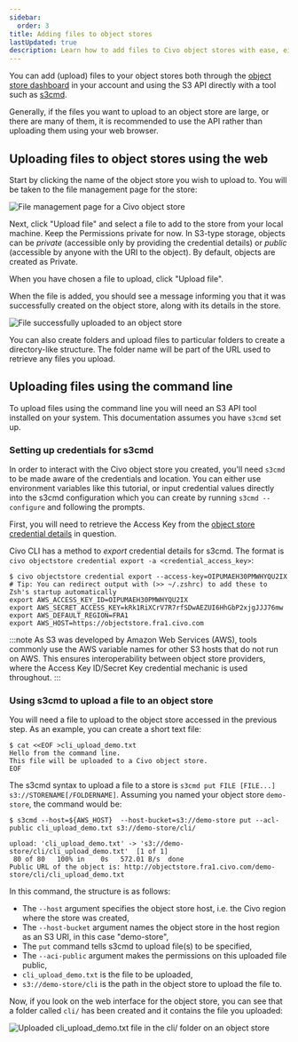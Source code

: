 ```yaml
---
sidebar:
  order: 3
title: Adding files to object stores
lastUpdated: true
description: Learn how to add files to Civo object stores with ease, either through the object store dashboard or using the S3 API with tools such as s3cmd.
---
```


You can add (upload) files to your object stores both through the [object store dashboard](https://dashboard.civo.com/object-stores) in your account and using the S3 API directly with a tool such as [s3cmd](https://github.com/s3tools/s3cmd).

Generally, if the files you want to upload to an object store are large, or there are many of them, it is recommended to use the API rather than uploading them using your web browser.

## Uploading files to object stores using the web

Start by clicking the name of the object store you wish to upload to. You will be taken to the file management page for the store:

![File management page for a Civo object store](./images/file-management-page.png)

Next, click "Upload file" and select a file to add to the store from your local machine. Keep the Permissions private for now. In S3-type storage, objects can be *private* (accessible only by providing the credential details) or *public* (accessible by anyone with the URI to the object). By default, objects are created as Private.

When you have chosen a file to upload, click "Upload file".

When the file is added, you should see a message informing you that it was successfully created on the object store, along with its details in the store.

![File successfully uploaded to an object store](./images/successful-upload.png)

You can also create folders and upload files to particular folders to create a directory-like structure. The folder name will be part of the URL used to retrieve any files you upload.

## Uploading files using the command line

To upload files using the command line you will need an S3 API tool installed on your system. This documentation assumes you have `s3cmd` set up.

### Setting up credentials for s3cmd

In order to interact with the Civo object store you created, you'll need `s3cmd` to be made aware of the credentials and location. You can either use environment variables like this tutorial, or input credential values directly into the s3cmd configuration which you can create by running `s3cmd --configure` and following the prompts.

First, you will need to retrieve the Access Key from the [object store credential details](./object-store-credentials#retrieving-object-store-credential-details) in question.

Civo CLI has a method to *export* credential details for s3cmd. The format is `civo objectstore credential export -a <credential_access_key>`:

```console
$ civo objectstore credential export --access-key=OIPUMAEH30PMWHYQU2IX
# Tip: You can redirect output with (>> ~/.zshrc) to add these to Zsh's startup automatically
export AWS_ACCESS_KEY_ID=OIPUMAEH30PMWHYQU2IX
export AWS_SECRET_ACCESS_KEY=kRk1RiXCrV7R7rfSDwAEZUI6HhGbP2xjgJJJ76mw
export AWS_DEFAULT_REGION=FRA1
export AWS_HOST=https://objectstore.fra1.civo.com
```

:::note
As S3 was developed by Amazon Web Services (AWS), tools commonly use the AWS variable names for other S3 hosts that do not run on AWS. This ensures interoperability between object store providers, where the Access Key ID/Secret Key credential mechanic is used throughout.
:::

### Using s3cmd to upload a file to an object store

You will need a file to upload to the object store accessed in the previous step. As an example, you can create a short text file:

```console
$ cat <<EOF >cli_upload_demo.txt
Hello from the command line.
This file will be uploaded to a Civo object store.
EOF
```

The s3cmd syntax to upload a file to a store is `s3cmd put FILE [FILE...] s3://STORENAME[/FOLDERNAME]`. Assuming you named your object store `demo-store`, the command would be:

```console
$ s3cmd --host=${AWS_HOST}  --host-bucket=s3://demo-store put --acl-public cli_upload_demo.txt s3://demo-store/cli/

upload: 'cli_upload_demo.txt' -> 's3://demo-store/cli/cli_upload_demo.txt'  [1 of 1]
 80 of 80   100% in    0s   572.01 B/s  done
Public URL of the object is: http://objectstore.fra1.civo.com/demo-store/cli/cli_upload_demo.txt
```

In this command, the structure is as follows:

- The `--host` argument specifies the object store host, i.e. the Civo region where the store was created,
- The `--host-bucket` argument names the object store in the host region as an S3 URI, in this case "demo-store",
- The `put` command tells s3cmd to upload file(s) to be specified,
- The `--aci-public` argument makes the permissions on this uploaded file public,
- `cli_upload_demo.txt` is the file to be uploaded,
- `s3://demo-store/cli` is the path in the object store to upload the file to.

Now, if you look on the web interface for the object store, you can see that a folder called `cli/` has been created and it contains the file you uploaded:

![Uploaded cli_upload_demo.txt file in the cli/ folder on an object store](./images/uploaded_file.png)
